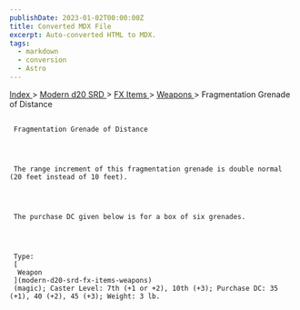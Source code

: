 ```yaml
---
publishDate: 2023-01-02T00:00:00Z
title: Converted MDX File
excerpt: Auto-converted HTML to MDX.
tags:
  - markdown
  - conversion
  - Astro
---
```







[
      Index
     ](-index)
     >
     [
      Modern d20 SRD
     ](modern-d20-srd-index)
     >
     [
      FX Items
     ](modern-d20-srd-fx-items-index)
     >
     [
      Weapons
     ](modern-d20-srd-fx-items-weapons)
     > Fragmentation Grenade of Distance
    





## 
     Fragmentation Grenade of Distance
    



     The range increment of this fragmentation grenade is double normal (20 feet instead of 10 feet).
    



     The purchase DC given below is for a box of six grenades.
    



     Type:
     [
      Weapon
     ](modern-d20-srd-fx-items-weapons)
     (magic); Caster Level: 7th (+1 or +2), 10th (+3); Purchase DC: 35 (+1), 40 (+2), 45 (+3); Weight: 3 lb.
    




